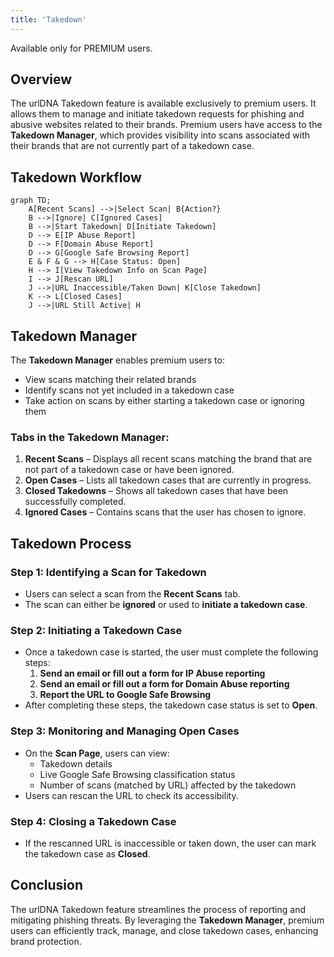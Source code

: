 ```yaml
---
title: 'Takedown'
---
```


<Warning>Available only for PREMIUM users.</Warning>

## Overview
The urlDNA Takedown feature is available exclusively to premium users. It allows them to manage and initiate takedown requests for phishing and abusive websites related to their brands. Premium users have access to the **Takedown Manager**, which provides visibility into scans associated with their brands that are not currently part of a takedown case.

## Takedown Workflow
```mermaid
graph TD;
    A[Recent Scans] -->|Select Scan| B{Action?}
    B -->|Ignore| C[Ignored Cases]
    B -->|Start Takedown| D[Initiate Takedown]
    D --> E[IP Abuse Report]
    D --> F[Domain Abuse Report]
    D --> G[Google Safe Browsing Report]
    E & F & G --> H[Case Status: Open]
    H --> I[View Takedown Info on Scan Page]
    I --> J[Rescan URL]
    J -->|URL Inaccessible/Taken Down| K[Close Takedown]
    K --> L[Closed Cases]
    J -->|URL Still Active| H
```

## Takedown Manager
The **Takedown Manager** enables premium users to:
- View scans matching their related brands
- Identify scans not yet included in a takedown case
- Take action on scans by either starting a takedown case or ignoring them

### Tabs in the Takedown Manager:
1. **Recent Scans** – Displays all recent scans matching the brand that are not part of a takedown case or have been ignored.
2. **Open Cases** – Lists all takedown cases that are currently in progress.
3. **Closed Takedowns** – Shows all takedown cases that have been successfully completed.
4. **Ignored Cases** – Contains scans that the user has chosen to ignore.

## Takedown Process
### Step 1: Identifying a Scan for Takedown
- Users can select a scan from the **Recent Scans** tab.
- The scan can either be **ignored** or used to **initiate a takedown case**.

### Step 2: Initiating a Takedown Case
- Once a takedown case is started, the user must complete the following steps:
  1. **Send an email or fill out a form for IP Abuse reporting**
  2. **Send an email or fill out a form for Domain Abuse reporting**
  3. **Report the URL to Google Safe Browsing**
- After completing these steps, the takedown case status is set to **Open**.

### Step 3: Monitoring and Managing Open Cases
- On the **Scan Page**, users can view:
  - Takedown details
  - Live Google Safe Browsing classification status
  - Number of scans (matched by URL) affected by the takedown
- Users can rescan the URL to check its accessibility.

### Step 4: Closing a Takedown Case
- If the rescanned URL is inaccessible or taken down, the user can mark the takedown case as **Closed**.

## Conclusion
The urlDNA Takedown feature streamlines the process of reporting and mitigating phishing threats. By leveraging the **Takedown Manager**, premium users can efficiently track, manage, and close takedown cases, enhancing brand protection.


